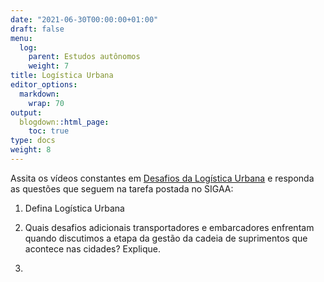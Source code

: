 ---
date: "2021-06-30T00:00:00+01:00"
draft: false
menu:
  log:
    parent: Estudos autônomos
    weight: 7
title: Logística Urbana
editor_options: 
  markdown: 
    wrap: 70
output: 
  blogdown::html_page:
    toc: true
type: docs
weight: 8
---

Assita os vídeos constantes em [Desafios da Logística Urbana](https://retaoliveira.github.io/places/conteudo/log_urb/desafios) e responda as questões que seguem na tarefa postada no SIGAA:

1. Defina Logística Urbana

2. Quais desafios adicionais transportadores e embarcadores enfrentam quando discutimos a etapa da gestão da cadeia de suprimentos que acontece nas cidades? Explique. 

3. 
